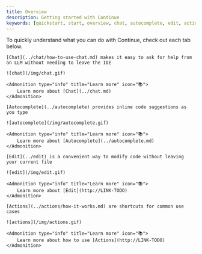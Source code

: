 ```yaml
---
title: Overview
description: Getting started with Continue
keywords: [quickstart, start, overview, chat, autocomplete, edit, actions]
---
```



To quickly understand what you can do with Continue, check out each tab below.

<Tabs>
  <TabItem value="chat" label="Chat">

    [Chat](../chat/how-to-use-chat.md) makes it easy to ask for help from an LLM without needing to leave the IDE

    ![chat](/img/chat.gif)

    <Admonition type="info" title="Learn more" icon="📚">
        Learn more about [Chat](../chat.md)
    </Admonition>

  </TabItem>
  <TabItem value="autocomplete" label="Autocomplete">

    [Autocomplete](../autocomplete) provides inline code suggestions as you type

    ![autocomplete](/img/autocomplete.gif)

    <Admonition type="info" title="Learn more" icon="📚">
        Learn more about [Autocomplete](../autocomplete.md)
    </Admonition>

  </TabItem>
  <TabItem value="edit" label="Edit">

    [Edit](../edit) is a convenient way to modify code without leaving your current file

    ![edit](/img/edit.gif)

    <Admonition type="info" title="Learn more" icon="📚">
        Learn more about [Edit](http://LINK-TODO)
    </Admonition>

  </TabItem>
  <TabItem value="s" label="Actions">

    [Actions](../actions/how-it-works.md) are shortcuts for common use cases

    ![actions](/img/actions.gif)

    <Admonition type="info" title="Learn more" icon="📚">
        Learn more about how to use [Actions](http://LINK-TODO)
    </Admonition>

  </TabItem>
</Tabs>